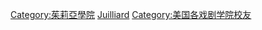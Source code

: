 {{Commons category|Alumni of the Juilliard School}}

[[Category:茱莉亞學院|Category:茱莉亞學院]]
[[Category:纽约州各高校校友|Juilliard]]
[[Category:美国各戏剧学院校友|Category:美国各戏剧学院校友]]